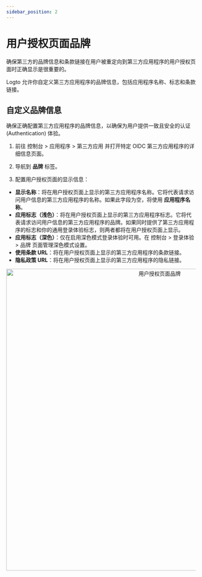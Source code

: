 ```yaml
---
sidebar_position: 2
---
```



# 用户授权页面品牌

确保第三方的品牌信息和条款链接在用户被重定向到第三方应用程序的用户授权页面时正确显示是很重要的。

Logto 允许你自定义第三方应用程序的品牌信息，包括应用程序名称、标志和条款链接。

## 自定义品牌信息

确保正确配置第三方应用程序的品牌信息，以确保为用户提供一致且安全的认证 (Authentication) 体验。

1. 前往 <CloudLink to="/applications/third-party-applications">控制台 > 应用程序 > 第三方应用</CloudLink> 并打开特定 OIDC 第三方应用程序的详细信息页面。

2. 导航到 **品牌** 标签。

3. 配置用户授权页面的显示信息：

- **显示名称**：将在用户授权页面上显示的第三方应用程序名称。它将代表请求访问用户信息的第三方应用程序的名称。如果此字段为空，将使用 **应用程序名称**。
- **应用标志（浅色）**：将在用户授权页面上显示的第三方应用程序标志。它将代表请求访问用户信息的第三方应用程序的品牌。如果同时提供了第三方应用程序的标志和你的通用登录体验标志，则两者都将在用户授权页面上显示。
- **应用标志（深色）**：仅在启用深色模式登录体验时可用。在 <CloudLink to="/sign-in-experience/branding">控制台 > 登录体验 > 品牌</CloudLink> 页面管理深色模式设置。
- **使用条款 URL**：将在用户授权页面上显示的第三方应用程序的条款链接。
- **隐私政策 URL**：将在用户授权页面上显示的第三方应用程序的隐私链接。

<center>
  <img src={ConsentScreenBranding} alt="用户授权页面品牌" width="800" />
</center>
